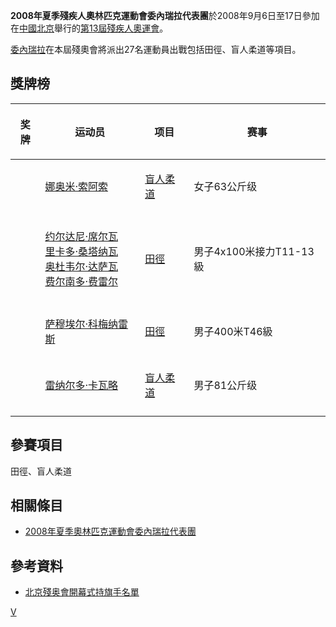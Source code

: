 {{Infobox Country Paralympics
|NPC= VEN
|games= 2008年夏季
|competitors=27
|sports=
|flagbearer=
|gold=1
|silver=1
|bronze=2
|total=4
|rank=46
}}

'''2008年夏季殘疾人奧林匹克運動會委內瑞拉代表團'''於2008年9月6日至17日參加在[[中國北京|中國北京]]舉行的[[2008年夏季殘奧會|第13屆殘疾人奧運會]]。

[[委內瑞拉|委內瑞拉]]在本屆殘奧會將派出27名運動員出戰包括田徑、盲人柔道等項目。

== 獎牌榜 ==
{| class="wikitable sortable" style="font-size:88%"
|-bgcolor=#efefef
! 奖牌
! 运动员
! 项目
! 赛事
|-
| {{gold medal}} || [[娜奥米·索阿索|娜奥米·索阿索]] || [[2008年夏季殘奧會柔道比賽|盲人柔道]] || 女子63公斤级
|-

|-
| {{silver medal}} || [[约尔达尼·席尔瓦|约尔达尼·席尔瓦]]<br />[[里卡多·桑塔纳瓦|里卡多·桑塔纳瓦]]<br />[[奥杜韦尔·达萨瓦|奥杜韦尔·达萨瓦]]<br />[[费尔南多·费雷尔|费尔南多·费雷尔]] || [[2008年夏季殘奧會田徑比賽|田徑]] || 男子4x100米接力T11-13級
|-

|-
| {{bronze medal}} || [[萨穆埃尔·科梅纳雷斯|萨穆埃尔·科梅纳雷斯]] || [[2008年夏季殘奧會田徑比賽|田徑]] || 男子400米T46級
|-
| {{bronze medal}} || [[雷纳尔多·卡瓦略|雷纳尔多·卡瓦略]] || [[2008年夏季殘奧會柔道比賽|盲人柔道]] || 男子81公斤级
|-

|}

== 參賽項目 ==
田徑、盲人柔道

== 相關條目 ==
*[[2008年夏季奧林匹克運動會委內瑞拉代表團|2008年夏季奧林匹克運動會委內瑞拉代表團]]

== 參考資料 ==
*[https://web.archive.org/web/20080909184931/http://www.paralympic.org/release/Main_Sections_Menu/News/Press_Releases/Flagbearers_List_Opening_Ceremony_Final_5_Sept1.pdf 北京殘奥會開幕式持旗手名單]

{{2008年夏季殘疾人奧林匹克運動會代表團}}

[[Category:2008年夏季殘疾人奧林匹克運動會代表團|V]]
